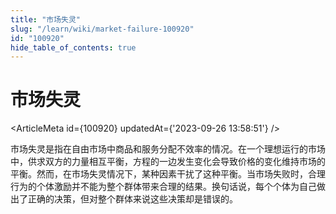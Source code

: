 ```yaml
---
title: "市场失灵"
slug: "/learn/wiki/market-failure-100920"
id: "100920"
hide_table_of_contents: true
---
```



# 市场失灵

<ArticleMeta id={100920} updatedAt={'2023-09-26 13:58:51'} />
<div className='border-solid border-b border-t-0 my-4 border-[var(--ifm-color-gray-300)]' />

市场失灵是指在自由市场中商品和服务分配不效率的情况。在一个理想运行的市场中，供求双方的力量相互平衡，方程的一边发生变化会导致价格的变化维持市场的平衡。然而，在市场失灵情况下，某种因素干扰了这种平衡。当市场失败时，合理行为的个体激励并不能为整个群体带来合理的结果。换句话说，每个个体为自己做出了正确的决策，但对整个群体来说这些决策却是错误的。
